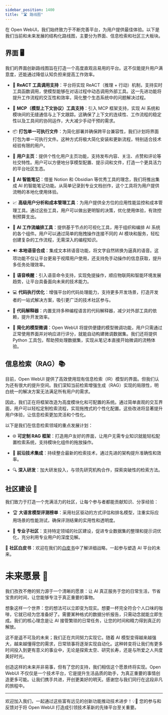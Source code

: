 ```yaml
---
sidebar_position: 1400
title: "🛣️ 路线图"
---
```



<TopBanners />

在 Open WebUI，我们始终致力于不断完善平台，为用户提供最佳体验。以下是我们当前和未来发展的结构化路线图，主要分为界面、信息检索和社区三大板块。

## 界面 🖥️

我们的界面创新路线图旨在打造一个高度直观且易用的平台。这不仅能提升用户满意度，还能通过降低认知负担来提高工作效率。

- 🔗 **ReACT 工具调用支持**：平台将实现 ReACT（推理 + 行动）机制，支持实时工具函数调用，使模型能够在对话过程中动态调用外部工具。这一先进功能将提升工作流程的交互性和效率，简化整个生态系统中的问题解决过程。

- 📜 **MCP（模型上下文协议）工具支持**：引入 MCP 框架支持，实现 AI 系统和模块间的无缝通信与上下文跟踪。这确保了上下文的连续性、工作流程的稳定性以及工具间的协同运作，大大减少手动干预的需求。

- 📦 **打包单一可执行文件**：为简化部署并确保跨平台兼容性，我们计划将界面打包为单一可执行文件。这种方式将极大简化安装和更新流程，特别适合技术经验有限的用户。

- 👤 **用户主页**：提供个性化用户主页功能，支持发布内容、关注、点赞和评论等社交特性。用户可以方便地分享模型配置、提示词和文件，打造一个更具活力的平台社区生态。

- 📝 **AI 智能笔记**：借鉴 Notion 和 Obsidian 等优秀工具的理念，我们将推出集成 AI 的智能笔记功能。从简单记录到专业文档创作，这个工具将为用户提供流畅的本地化使用体验。

- 📈 **高级用户分析和成本管理工具**：为用户提供全方位的应用性能监控和成本管理工具。通过这些工具，用户可以做出更明智的决策，优化使用体验，有效控制预算支出。

- 🧠 **AI 工作流编排工具**：提供基于节点的可视化工具，用于组织和编排 AI 系统的各个组件。用户可以通过简单的拖拽操作连接不同的 AI 模块和服务，轻松创建复杂的工作流程，无需深入的编程知识。

- 🔊 **本地语音合成**：集成文本转语音功能，将文字自然转换为逼真的语音。这项功能不仅让平台更易于视障用户使用，还支持免手动操作的信息获取，提升多任务处理效率。

- 📣 **语音唤醒**：引入语音命令支持，实现免提操作，顺应物联网和智能环境发展趋势，让平台具备面向未来的技术能力。

- 💻 **代码执行优化**：增强平台的代码处理能力，支持更多开发场景，打造开发者的一站式解决方案，吸引更广泛的技术社区参与。

- 🤖 **代码解释器**：内置支持多种编程语言的代码解释器，减少对外部工具的依赖，提升开发效率。

- 🔧 **简化的模型微调**：Open WebUI 将提供便捷的模型微调功能，用户只需通过正常使用界面并对响应进行评分，就能自动构建微调数据集。我们还将提供 Python 工具包，帮助预处理数据集，实现从笔记本直接开始微调的流畅体验。

## 信息检索（RAG）📚

目前，Open WebUI 提供了高效使用现有信息检索（IR）模型的界面。但我们认为还有很大的提升空间。我们深知当前检索增强生成（RAG）实现的局限性，明白统一的解决方案无法满足所有用户的需求。

因此，我们正在将框架改造为高度模块化和可配置的系统。通过简单直观的交互界面，用户可以轻松定制检索流程，实现拖拽式的个性化配置。这些改进将显著提升用户体验，让信息检索更加灵活和个性化。

以下是我们在信息检索领域的重点发展计划：

- 🌐 **可定制 RAG 框架**：打造用户友好的界面，让用户无需专业知识就能轻松配置检索系统，支持模块化组件的拖放操作。

- 🔄 **前沿技术集成**：持续整合最新的检索技术，通过先进的架构提升准确性和效率。

- 🔍 **深入研发**：加大研发投入，与领先研究机构合作，探索突破性的检索方法。

## 社区建设 🤝

我们致力于打造一个充满活力的社区，让每个参与者都能贡献知识、分享经验：

- 🏆 **大语言模型评测榜单**：采用社区驱动的方式评估和排名模型，注重实际应用场景的性能测试，确保评测结果的实用性和透明度。

- 👥 **专业子社区**：支持特定领域的社区建设，促进专业数据集的整理和提示词优化，充分利用专业用户的深度见解。

🔗 **社区白皮书**：欢迎在我们的[白皮书](https://openwebui.com/assets/files/whitepaper.pdf)中了解详细战略，一起参与塑造 AI 平台的未来。

# 未来愿景 🔭

我们孜孜不倦的努力源于一个清晰的愿景：让 AI 真正服务于您的日常生活，节省宝贵的时间，让您能够专注于真正重要的事物。

想象这样一个世界：您的想法可以立即变为现实。想要一杯完全符合个人口味的咖啡，它就已经为您准备好了。需要某种格式的数据分析报告，只需动念就能立即生成。我们的核心理念是让 AI 接管繁琐的日常任务，让您的时间和精力得到真正的解放。

这不是遥不可及的未来；我们正在共同努力实现它。随着 AI 模型变得越来越强大，越来越懂得您的需求，日常琐事将逐渐实现自动化。这种转变将让我们有更多时间投入到更有意义的事业中，无论是探索太空、研究长寿，还是与所爱之人共度美好时光。

创造这样的未来并非易事，但有了您的支持，我们相信这个愿景终将实现。Open WebUI 不仅仅是一个技术平台，它是提升生活品质的助手，为真正重要的事情创造更多可能。让我们携手共进，开创更美好的明天。感谢您与我们同行在这段非凡的旅程中。

---

欢迎加入我们，一起通过这些富有远见的创新功能推动技术进步！💡🚀 您的参与和反馈对于将 Open WebUI 打造成引领技术革新的先锋平台至关重要。
